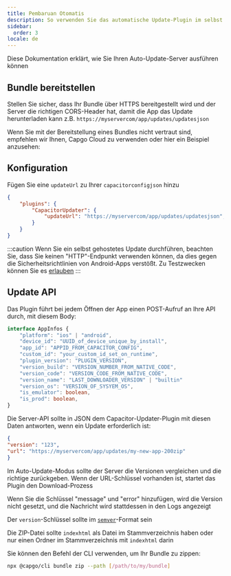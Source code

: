 ```yaml
---
title: Pembaruan Otomatis
description: So verwenden Sie das automatische Update-Plugin im selbst gehosteten Modus
sidebar:
  order: 3
locale: de
---
```



Diese Dokumentation erklärt, wie Sie Ihren Auto-Update-Server ausführen können

## Bundle bereitstellen
Stellen Sie sicher, dass Ihr Bundle über HTTPS bereitgestellt wird und der Server die richtigen CORS-Header hat, damit die App das Update herunterladen kann
z.B. ```https://myservercom/app/updates/updatesjson```

Wenn Sie mit der Bereitstellung eines Bundles nicht vertraut sind, empfehlen wir Ihnen, Capgo Cloud zu verwenden oder hier ein Beispiel anzusehen:
<LinkCard
	title="Bundle bereitstellen"
	href="/docs/self-hosted/auto-update/update-endpoint"
/>

## Konfiguration
Fügen Sie eine ``updateUrl`` zu Ihrer ``capacitorconfigjson`` hinzu

```json
{
	"plugins": {
		"CapacitorUpdater": {
			"updateUrl": "https://myservercom/app/updates/updatesjson",
		}
	}
}
```
:::caution
Wenn Sie ein selbst gehostetes Update durchführen, beachten Sie, dass Sie keinen "HTTP"-Endpunkt verwenden können, da dies gegen die Sicherheitsrichtlinien von Android-Apps verstößt. Zu Testzwecken können Sie es [erlauben](https://stackoverflow.com/questions/45940861/android-8-cleartext-http-traffic-not-permitted)
:::

## Update API

Das Plugin führt bei jedem Öffnen der App einen POST-Aufruf an Ihre API durch, mit diesem Body:

```typescript
interface AppInfos {
    "platform": "ios" | "android",
    "device_id": "UUID_of_device_unique_by_install",
    "app_id": "APPID_FROM_CAPACITOR_CONFIG",
    "custom_id": "your_custom_id_set_on_runtime",
    "plugin_version": "PLUGIN_VERSION",
    "version_build": "VERSION_NUMBER_FROM_NATIVE_CODE",
    "version_code": "VERSION_CODE_FROM_NATIVE_CODE",
    "version_name": "LAST_DOWNLOADER_VERSION" | "builtin"
    "version_os": "VERSION_OF_SYSYEM_OS",
    "is_emulator": boolean,
    "is_prod": boolean,
}
```

Die Server-API sollte in JSON dem Capacitor-Updater-Plugin mit diesen Daten antworten, wenn ein Update erforderlich ist:

```json
{
"version": "123",
"url": "https://myservercom/app/updates/my-new-app-200zip"
}
```

Im Auto-Update-Modus sollte der Server die Versionen vergleichen und die richtige zurückgeben. Wenn der URL-Schlüssel vorhanden ist, startet das Plugin den Download-Prozess

Wenn Sie die Schlüssel "message" und "error" hinzufügen, wird die Version nicht gesetzt, und die Nachricht wird stattdessen in den Logs angezeigt

Der `version`-Schlüssel sollte im [`semver`](https://semverorg/)-Format sein

Die ZIP-Datei sollte `indexhtml` als Datei im Stammverzeichnis haben oder nur einen Ordner im Stammverzeichnis mit `indexhtml` darin

Sie können den Befehl der CLI verwenden, um Ihr Bundle zu zippen:

```bash title="Erstellen Sie ein Bundle mit Ihren Dateien zur Bereitstellung von Ihrem Server"
npx @capgo/cli bundle zip --path [/path/to/my/bundle]
```
